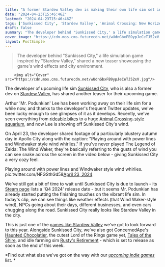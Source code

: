 ```yaml
---
title: "A former Stardew Valley dev is making their own life sim set in a city, and it boasts some exciting 'Wind Waker-style wind whirlies'"
date: "2024-04-23T15:46:46Z"
lastmod: "2024-04-23T15:46:46Z"
tags: ['Sunkissed City', 'Stardew Valley', 'Animal Crossing: New Horizons', 'The Legend of Zelda: The Wind Waker', 'Life Simulation', 'Life Sim RPG', 'Farming Simulation', 'Indie Games']
draft: false
summary: "The developer behind 'Sunkissed City,' a life simulation game inspired by 'Stardew Valley,' shared a new teaser showcasing the game's wind effects and city environment."
cover_image: "https://cdn.mos.cms.futurecdn.net/wUdnGbxFB9ypJeCeTJ52xV.jpg" 
layout: PostSimple
---
```

> The developer behind "Sunkissed City," a life simulation game inspired by "Stardew Valley," shared a new teaser showcasing the game's wind effects and city environment.


        <img alt="Cover" src="https://cdn.mos.cms.futurecdn.net/wUdnGbxFB9ypJeCeTJ52xV.jpg"/>
        
The developer of upcoming life sim [<u>Sunkissed City</u>](https://www.gamesradar.com/a-former-stardew-valley-dev-is-working-on-their-own-life-sim-set-in-california/), who is also a former dev on [<u>Stardew Valley</u>](https://www.gamesradar.com/stardew-valley-guide/), has shared another teaser for their upcoming game. 

Arthur 'Mr. Podunkian' Lee has been working away on their life sim for a while now, and thanks to the developer's frequent Twitter updates, we've been lucky enough to see glimpses of it as it develops. Recently, we've seen everything from [<u>rideable bikes</u>](https://www.gamesradar.com/former-stardew-valley-developer-making-their-own-gorgeous-life-sim-rpg-this-time-in-a-city-with-rideable-bikes/) to a huge [<u>Animal Crossing-style aquarium</u>](https://www.gamesradar.com/the-best-thing-about-animal-crossing-new-horizons-is-its-aquarium-so-this-indie-dev-is-bringing-it-to-their-stardew-valley-like-in-a-way-thats-as-fun-to-explore/), and now Lee is showing off Sunkissed City's wind.

On April 23, the developer shared footage of a particularly blustery autumn day in Apollo City along with the caption: "Playing around with power lines and Windwaker style wind whirlies." If you've never played The Legend of Zelda: The Wind Waker, they're basically referring to the gusts of wind you can see snake across the screen in the video below - giving Sunkissed City a very cozy feel. 

Playing around with power lines and Windwaker style wind whirlies. pic.twitter.com/NFGSthGd58[April 23, 2024](https://twitter.com/MrPodunkian/status/1782658481650377080)

We've still got a bit of time to wait until Sunkissed City is due to launch - its [<u>Steam page</u>](https://store.steampowered.com/app/2175840/Sunkissed_City/) lists a 'Q4 2024' release date - but it seems Mr. Podunkian has already started putting the finishing touches on the vibrant life sim. In today's clip, we can see things like weather effects (that Wind Waker-style wind), NPCs going about their days, different businesses, and even cars chugging along the road. Sunkissed City really looks like Stardew Valley in the city. 

This is just one of the [<u>games like Stardew Valley</u>](https://www.gamesradar.com/games-like-stardew-valley/) we've got to look forward to this year. Alongside Sunkissed City, we've also got ConcernedApe's [<u>Haunted Chocolatier</u>](https://www.gamesradar.com/haunted-chocolatier-guide/), the cutest Lord of the Rings game yet, [<u>Tales of the Shire</u>](https://www.gamesradar.com/games/simulation/the-cutest-lord-of-the-rings-game-yet-gets-its-first-trailer-and-i-immediately-want-to-live-in-this-hobbit-take-on-a-stardew-valley-like-life-sim/), and idle farming sim [<u>Rusty's Retirement</u>](https://www.gamesradar.com/my-early-steam-next-fest-highlight-is-like-an-idle-stardew-valley-but-i-promise-its-not-as-distracting-as-it-sounds/) - which is set to release as soon as the end of this week.

*Find out what else we've got on the way with our *[<u><em>upcoming indie games</em></u>](https://www.gamesradar.com/upcoming-indie-games/)* list. *
        